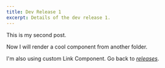 ```yaml
---
title: Dev Release 1
excerpt: Details of the dev release 1.
---
```



This is my second post.

Now I will render a cool component from another folder.

<Cool/>

I'm also using custom Link Component.
Go back to _[releases](/releases)_.
